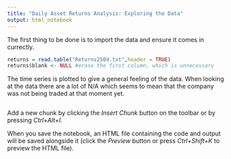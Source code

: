 ```yaml
---
title: "Daily Asset Returns Analysis: Exploring the Data"
output: html_notebook
---
```

The first thing to be done is to import the data and ensure it comes in currectly.

```r
returns = read.table("Returns250d.txt",header = TRUE)
returns$blank <- NULL #erase the first column, which is unnecessary
```

The time series is plotted to give a general feeling of the data. When looking at the data there are a lot of N/A which seems to mean that the company was not being traded at that moment yet.

```r


```


Add a new chunk by clicking the *Insert Chunk* button on the toolbar or by pressing *Ctrl+Alt+I*.


When you save the notebook, an HTML file containing the code and output will be saved alongside it (click the *Preview* button or press *Ctrl+Shift+K* to preview the HTML file).
